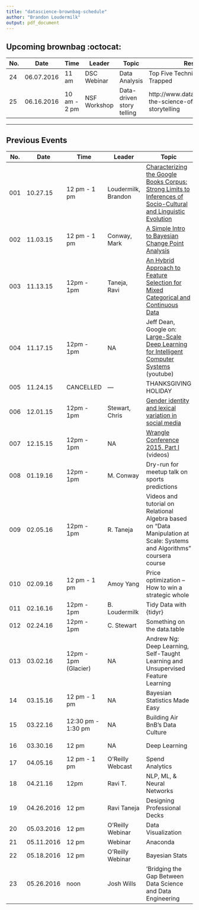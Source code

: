 ```yaml
---
title: "datascience-brownbag-schedule"
author: "Brandon Loudermilk"
output: pdf_document
---
```


## Upcoming brownbag :octocat:

No. | Date | Time | Leader | Topic | Resource Links
--- | ---- | ---- | ------ | ----- | ----
24 | 06.07.2016 | 11 am |  DSC Webinar | Data Analysis | Top Five Technical Tricks to Try when Trapped
25 | 06.16.2016 | 10 am - 2 pm | NSF Workshop | Data-driven story telling | http://www.datascience.com/workshop-the-science-of-data-driven-storytelling  

----------


## Previous Events

No. | Date | Time | Leader | Topic | Resource Link
--- | ---- | ---- | ------ | ----- | ----
001 | 10.27.15 | 12 pm - 1 pm | Loudermilk, Brandon | [Characterizing the Google Books Corpus: Strong Limits to Inferences of Socio-Cultural and Linguistic Evolution](http://www.plosone.org/article/Authors/info:doi/10.1371/journal.pone.0137041)
002 | 11.03.15 | 12 pm - 1 pm | Conway, Mark | [A Simple Intro to Bayesian Change Point Analysis](http://qualityandinnovation.com/2015/07/14/a-simple-intro-to-bayesian-change-point-analysis/)
003 | 11.13.15 | 12pm - 1pm | Taneja, Ravi | [An Hybrid Approach to Feature Selection for Mixed Categorical and Continuous Data](https://github.com/loudermilk/brownbag/blob/master/articles/kdir11gd.pdf)
004 | 11.17.15 | 12pm - 1pm | NA | Jeff Dean, Google on: [Large-Scale Deep Learning for Intelligent Computer Systems](https://www.youtube.com/watch?v=90-S1M7Ny_o&t=21m2s) (youtube)
005 | 11.24.15 | CANCELLED | --- | THANKSGIVING HOLIDAY
006 | 12.01.15 | 12pm - 1pm | Stewart, Chris | [Gender identity and lexical variation in social media](http://arxiv.org/ftp/arxiv/papers/1210/1210.4567.pdf)
007 | 12.15.15 | 12pm - 1pm | NA |[Wrangle Conference 2015, Part I](https://www.youtube.com/playlist?list=PLe-h9HrA9qfA9qK9eTbDW5c5_qrRmoR34) (videos) 
008 | 01.19.16 | 12pm - 1pm | M. Conway| Dry-run for meetup talk on sports predictions
009 | 02.05.16 | 12pm - 1pm | R. Taneja | Videos and tutorial on Relational Algebra based on "Data Manipulation at Scale: Systems and Algorithms" coursera course | https://www.coursera.org/learn/data-manipulation/home/welcome
010 | 02.09.16 | 12 pm - 1 pm | Amoy Yang | Price optimization – How to win a strategic whole | http://www.palgrave-journals.com/jma/journal/v3/n4/abs/jma201518a.html
011 | 02.16.16 | 12pm - 1pm | B. Loudermilk | Tidy Data with {tidyr} | https://github.com/loudermilk/brownbag/tree/master/tidy-tutorial
012 | 02.24.16 | 12pm - 1pm | C. Stewart | Something on the data.table
013 | 03.02.16 | 12pm - 1pm (Glacier) | NA | Andrew Ng: Deep Learning, Self-Taught Learning and Unsupervised Feature Learning | https://www.youtube.com/watch?v=n1ViNeWhC24
14 | 03.15.16 | 12 pm - 1 pm | NA | Bayesian Statistics Made Easy | https://www.youtube.com/watch?v=m067f4WA_Is
15 | 03.22.16 | 12:30 pm - 1:30 pm | NA | Building Air BnB's Data Culture | https://ieondemand.com/divisions/big-data/events/355/presentations/building-airbnb-s-data-culture-insights-from-5-years-of-hypergrowth
16 | 03.30.16 | 12 pm | NA | Deep Learning | (PyData 2015, Seattle) https://www.youtube.com/watch?v=MVyauNNinC0
17 | 04.05.16 | 12 pm - 1 pm | O'Reilly Webcast | Spend Analytics | TBA
18 | 04.21.16 | 12pm | Ravi T. | NLP, ML, & Neural Networks | Webinar - https://www.dezyre.com/free-webinar/machine-learning-applications-and-artificial-neural-networks/70
19 | 04.26.2016 | 12 pm | Ravi Taneja | Designing Professional Decks | Will review data science POC decksfor inspiration
20 | 05.03.2016 | 12 pm | O'Reilly Webinar | Data Visualization | Creating Addictive Data Experiences in Modern Applications
21 | 05.11.2016 | 12 pm |  Webinar | Anaconda | Open Data Science with R
22 | 05.18.2016 | 12 pm |  O'Reilly Webinar | Bayesian Stats | Learning to love Bayesian statistics
23 | 05.26.2016 |noon |Josh Wills |'Bridging the Gap Between Data Science and Data Engineering |https://www.youtube.com/watch?v=EtYv7zPyS2A&feature=youtu.be |
